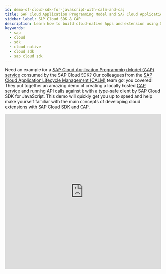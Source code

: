 ```yaml
---
id: demo-of-cloud-sdk-for-javascript-with-calm-and-cap
title: SAP Cloud Application Programming Model and SAP Cloud Application Lifecycle Management
sidebar_label: SAP Cloud SDK & CAP
description: Learn how to build cloud-native Apps and extension using SAP Cloud SDK for JavaScrip with Cloud Application Programming model (CAP)
keywords:
  - sap
  - cloud
  - sdk
  - cloud native
  - cloud sdk
  - sap cloud sdk
---
```



Need an example for a [SAP Cloud Application Programming Model (CAP) service](../../related-projects/cap.mdx) consumed by the SAP Cloud SDK?
Our colleagues from the [SAP Cloud Application Lifecycle Management (CALM)](../../overview/sdk-used-by.mdx#sap-cloud-application-lifecycle-management-calm) team got you covered!
They put together an amazing demo of creating a locally hosted [CAP service](../../related-projects/cap.mdx) and running API calls against it with a type-safe client by SAP Cloud SDK for JavaScript.
This demo will quickly get you up to speed and help make yourself familiar with the main concepts of developing cloud extensions with SAP Cloud SDK and CAP.

<div class="sdk-video-container">
  <iframe
    src="https://cdnapisec.kaltura.com/p/1921661/sp/192166100/embedIframeJs/uiconf_id/35919811/partner_id/1921661?flashvars[mediaProxy.mediaPlayFrom]=598&iframeembed=true&playerId=sapvideo&entry_id=1_71wlxvjf&flashvars[streamerType]=auto"
    width="100%"
    height="500"
    allowfullscreen
    webkitallowfullscreen
    mozAllowFullScreen
    allow="autoplay *; fullscreen *; encrypted-media *"
    frameborder="0"
  ></iframe>
  <DocsRating/>
</div>


